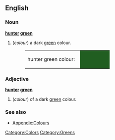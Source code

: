 ==English==

===Noun===
'''[[hunter]] [[green]]'''
#(''colour'') a dark [[green]] colour.
#:<table><tr><td>hunter green colour: &nbsp;</td><td bgcolor="#215E21" width="80">&nbsp; </td></tr></table>

===Adjective===
'''[[hunter]] [[green]]'''
#(''colour'') of a dark [[green]] colour.

===See also===
*[[Wiktionary_Appendix:Colours|Appendix:Colours]]

[[Category:Colors]]
[[Category:Greens]]